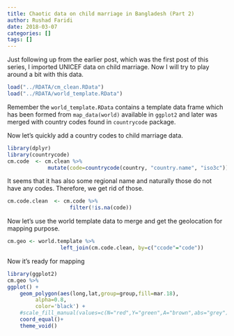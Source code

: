 ```yaml
---
title: Chaotic data on child marriage in Bangladesh (Part 2)
author: Rushad Faridi
date: 2018-03-07
categories: []
tags: []
---
```


Just following up from the earlier post, which was the first post of this series, I imported UNICEF data on child marriage. Now I will try to play around a bit with this data. 


```r
load("../RDATA/cm_clean.RData")
load("../RDATA/world_template.RData")
```

Remember the `world_template.RData` contains a template data frame which has been formed from `map_data(world)` available in `ggplot2` and later was merged with country codes found in `countrycode` package.

Now let's quickly add a country codes to child marriage data.

```r
library(dplyr)
library(countrycode)
cm.code  <- cm.clean %>% 
             mutate(code=countrycode(country, "country.name", "iso3c"))
```

It seems that it has also some regional name and naturally those do not have any codes. Therefore, we get rid of those. 

```r
cm.code.clean  <- cm.code %>% 
                    filter(!is.na(code))
```

Now let's use the world template data to merge and get the geolocation for mapping purpose. 

```r
cm.geo <- world.template %>% 
                 left_join(cm.code.clean, by=c("ccode"="code"))
```

Now it's ready for mapping

```r
library(ggplot2)
cm.geo %>% 
ggplot() +
    geom_polygon(aes(long,lat,group=group,fill=mar.18),
		 alpha=0.8,
		 color='black') +
    #scale_fill_manual(values=c(N="red",Y="green",A="brown",abs="grey"))+
    coord_equal()+
    theme_void()

```


